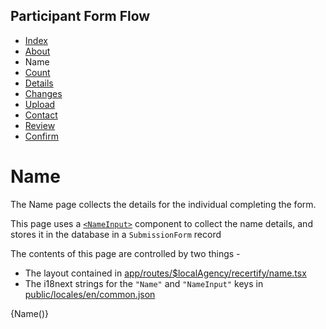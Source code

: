 
<Meta title="Docs/Pages/Name" />

## Participant Form Flow

<ul className="breadcrumb">
  <li>
    <a href="?path=/docs/docs-pages-index--index">Index</a>
  </li>
  <li>
    <a href="?path=/docs/docs-pages-about--about">About</a>
  </li>
  <li>Name</li>
  <li>
    <a href="?path=/docs/docs-pages-count--count">Count</a>
  </li>
  <li>
    <a href="?path=/docs/docs-pages-details--details">Details</a>
  </li>
  <li>
    <a href="?path=/docs/docs-pages-changes--changes">Changes</a>
  </li>
  <li>
    <a href="?path=/docs/docs-pages-upload--upload">Upload</a>
  </li>
  <li>
    <a href="?path=/docs/docs-pages-contact--contact">Contact</a>
  </li>
  <li>
    <a href="?path=/docs/docs-pages-review--review">Review</a>
  </li>
  <li>
    <a href="?path=/docs/docs-pages-confirm--confirm">Confirm</a>
  </li>
</ul>

# Name

The Name page collects the details for the individual completing the form.

This page uses a [`<NameInput>`](?path=/docs/components-input-nameinput--preferred-name) component
to collect the name details, and stores it in the database in a `SubmissionForm` record

The contents of this page are controlled by two things -

- The layout contained in [app/routes/$localAgency/recertify/name.tsx](../../participant/app/routes/%24localAgency/recertify/name.tsx)
- The i18next strings for the `"Name"` and `"NameInput"` keys in [public/locales/en/common.json](../../participant/public/locales/en/common.json)

<Canvas>
  <Story name="Name" decorators={decoratorFunc}>
    {Name()}
  </Story>
</Canvas>
